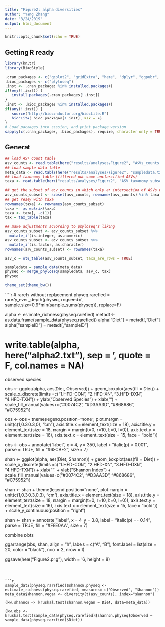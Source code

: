 ```yaml
---
title: "Figure2: alpha diversities"
author: "Yang Zhang"
date: "3/28/2019"
output: html_document
---
```


```r
knitr::opts_chunk$set(echo = TRUE)
```

## Getting R ready
```r
library(knitr)
library(BiocStyle)

.cran_packages <- c("ggplot2", "gridExtra", "here", "dplyr", "ggpubr", "vegan")
.bioc_packages <- c("phyloseq")
.inst <- .cran_packages %in% installed.packages()
if(any(!.inst)) {
   install.packages(.cran_packages[!.inst])
}
.inst <- .bioc_packages %in% installed.packages()
if(any(!.inst)) {
   source("http://bioconductor.org/biocLite.R")
   biocLite(.bioc_packages[!.inst], ask = F)
}
# Load packages into session, and print package version
sapply(c(.cran_packages, .bioc_packages), require, character.only = TRUE)
```


## Generat
```r
## load ASV count table
asv_counts <- read.table(here("results/analyses/Figure2", "ASVs_counts.txt"), header = T)  ## 1620*47
## load sample data table
meta_data <- read.table(here("results/analyses/Figure2", "sampledata.txt"), row.names = 1)
## load taxonomy table (filtered out some unclassified ASVs)
taxa <- read.table(here("results/analyses/Figure2", "ASV_taxonomy_subset.txt"), header = T, stringsAsFactors = FALSE, sep = "\t", fill = TRUE, quote = "")

## get the subset of asv_counts in which only an intersection of ASVs with taxa are shown.
asv_counts_subset <- subset(asv_counts, rownames(asv_counts) %in% taxa[,1])  ## 786*47
## get ready with taxa
rownames(taxa) <- rownames(asv_counts_subset)
taxa <- as.matrix(taxa)
taxa <- taxa[, -c(1)]
tax = tax_table(taxa)

## make adjustments according to phyloseq's liking
asv_counts_subset <- asv_counts_subset %>% 
  mutate_if(is.integer, as.numeric)
asv_counts_subset <- asv_counts_subset %>% 
  mutate_if(is.factor, as.character)
rownames(asv_counts_subset) <- rownames(taxa)

asv_c = otu_table(asv_counts_subset, taxa_are_rows = TRUE)

sampledata = sample_data(meta_data)
physeq <- merge_phyloseq(sampledata, asv_c, tax)
physeq
```


```r
theme_set(theme_bw())
```


````r
# rarefy without replacement
physeq.rarefied = rarefy_even_depth(physeq, rngseed=1, sample.size=0.9*min(sample_sums(physeq)), replace=F)

alpha <- estimate_richness(physeq.rarefied)
metadt <- as.data.frame(sample_data(physeq.rarefied))
alpha["Diet"] = metadt[,"Diet"] 
alpha["sampleID"] = metadt[,"sampleID"]

# write.table(alpha, here("alpha2.txt"), sep = '\t', quote = F, col.names = NA)

#################################### observed species ##########################################

obs <- ggplot(alpha, aes(Diet, Observed)) + 
  geom_boxplot(aes(fill = Diet)) + 
  scale_x_discrete(limits =c("1.HFD-CON", "2.HFD-XN", "3.HFD-DXN", "4.HFD-TXN")) + 
  ylab("Observed Species") + xlab("") + 
  scale_fill_manual(values=c("#0074C2", "#D3AA3D", "#868686", "#C75952"))

obs <- obs + theme(legend.position="none",
                   plot.margin = unit(c(1,0.3,0.3,0), "cm"),
                   axis.title.x = element_text(size = 18),
                   axis.title.y = element_text(size = 18, margin = margin(t=0, r=10, b=0, l=0)),
                   axis.text.y = element_text(size = 16),
                   axis.text.x = element_text(size = 15, face = "bold"))

obs <- obs + annotate("label", x = 4, y = 350, label = "italic(p) < 0.001", 
             parse = TRUE, fill = "#68CBF2", size = 7)

shan <- ggplot(alpha, aes(Diet, Shannon)) +
  geom_boxplot(aes(fill = Diet)) + 
  scale_x_discrete(limits =c("1.HFD-CON", "2.HFD-XN", "3.HFD-DXN", "4.HFD-TXN")) + 
  xlab("") + ylab("Shannon Index") +
  scale_fill_manual(values=c("#0074C2", "#D3AA3D", "#868686", "#C75952"))

shan <- shan + theme(legend.position="none",
                     plot.margin = unit(c(1,0.3,0.3,0.3), "cm"),
                      axis.title.x = element_text(size = 18),
                     axis.title.y = element_text(size = 18, margin = margin(t=0, r=10, b=0, l=0)),
                      axis.text.y = element_text(size = 16),
                      axis.text.x = element_text(size = 15, face = "bold")) +
  scale_y_continuous(position = "right")

shan <- shan + annotate("label", x = 4, y = 3.8, label = "italic(p) == 0.14", 
             parse = TRUE, fill = "#FBE0AA", size = 7)

##################################### combine plots #############################################

ggarrange(obs, shan, align = "h",
          labels = c("A", "B"), 
          font.label = list(size = 20, color = "black"),
          ncol = 2, nrow = 1)

ggsave(here("Figure2.png"), width = 16, height = 8)
```



```r
sample_data(physeq.rarefied)$shannon.physeq <- estimate_richness(physeq.rarefied, measures= c("Observed", "Shannon"))
meta_data$shannon.vegan <- diversity(t(asv_counts), index="shannon")

(kw.shannon <- kruskal.test(shannon.vegan ~ Diet, data=meta_data))

(kw.obs <- kruskal.test(sample_data(physeq.rarefied)$shannon.physeq$Observed ~ sample_data(physeq.rarefied)$Diet))
```



